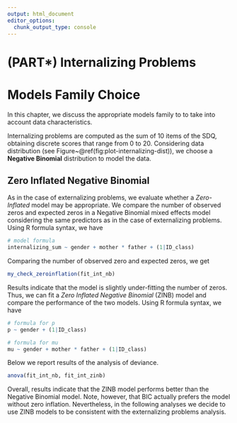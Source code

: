 ```yaml
---
output: html_document
editor_options: 
  chunk_output_type: console
---
```

# (PART\*) Internalizing Problems {-}

# Models Family Choice  {#model-choice-int}

In this chapter, we discuss the appropriate models family to to take into account data characteristics. 

Internalizing problems are computed as the sum of 10 items of the SDQ, obtaining discrete scores that range from 0 to 20. Considering data distribution (see Figure~\@ref(fig:plot-internalizing-dist)), we choose a **Negative Binomial** distribution to model the data.

## Zero Inflated Negative Binomial

As in the case of externalizing problems, we evaluate whether a *Zero-Inflated* model may be appropriate. We compare the number of observed zeros and expected zeros in a Negative Binomial mixed effects model considering the same predictors as in the case of externalizing problems. Using R formula syntax, we have
```r
# model formula
internalizing_sum ~ gender + mother * father + (1|ID_class)
```

Comparing the number of observed zero and expected zeros, we get 
```r
my_check_zeroinflation(fit_int_nb)
```
Results indicate that the model is slightly under-fitting the number of zeros. Thus, we can fit a *Zero Inflated Negative Binomial* (ZINB) model and compare the performance of the two models. Using R formula syntax, we have
```r
# formula for p
p ~ gender + (1|ID_class)

# formula for mu
mu ~ gender + mother * father + (1|ID_class)
```

Below we report results of the analysis of deviance.
```r
anova(fit_int_nb, fit_int_zinb)
```

Overall, results indicate that the ZINB model performs better than the Negative Binomial model. Note, however, that BIC actually prefers the model without zero inflation. Nevertheless, in the following analyses we decide to use ZINB models to be consistent with the externalizing problems analysis.


